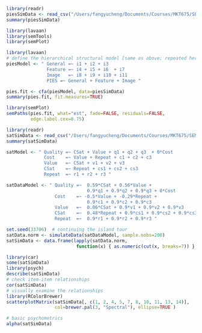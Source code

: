  
```r
library(readr)
piesSimData <- read_csv("/Users/fangyucheng/Documents/Courses/MKT675/SEM/rintro-chapter10pies.csv")
summary(piesSimData)
```

```r
library(lavaan)
library(semTools)
library(semPlot)
```

```r
library(lavaan)
# define the hierarchical structural model [same as above; repeated here]
piesModel <- " General =~ i1 + i2 + i3
               Feature =~ i4 + i5 + i6  + i7
               Image   =~ i8 + i9 + i10 + i11
               PIES =~ General + Feature + Image "

pies.fit <- cfa(piesModel, data=piesSimData)
summary(pies.fit, fit.measures=TRUE)
```

```r
library(semPlot)
semPaths(pies.fit, what="est", fade=FALSE, residuals=FALSE,
         edge.label.cex=0.75)
```

```r
library(readr)
satSimData <- read_csv("/Users/fangyucheng/Documents/Courses/MKT675/SEM/rintro-chapter10pies.csv")
summary(satSimData)
```

```r
satModel <- " Quality =~ CSat + Value + q1 + q2 + q3  + 0*Cost
              Cost    =~ Value + Repeat + c1 + c2 + c3
              Value   =~ CSat + v1 + v2 + v3
              CSat    =~ Repeat + cs1 + cs2 + cs3
              Repeat  =~ r1 + r2 + r3 "
```

```r
satDataModel <- " Quality =~  0.59*CSat + 0.56*Value + 
                              0.9*q1 + 0.9*q2 + 0.9*q3 + 0*Cost
                  Cost    =~ -0.5*Value + -0.29*Repeat + 
                              0.9*c1 + 0.9*c2 + 0.9*c3
                  Value   =~  0.06*CSat + 0.9*v1 + 0.9*v2 + 0.9*v3
                  CSat    =~  0.48*Repeat + 0.9*cs1 + 0.9*cs2 + 0.9*cs3
                  Repeat  =~  0.9*r1 + 0.9*r2 + 0.9*r3 "
```

```r
set.seed(33706)  # continuing the island tour
satData.norm <- simulateData(satDataModel, sample.nobs=200)
satSimData <- data.frame(lapply(satData.norm, 
                          function(x) { as.numeric(cut(x, breaks=7)) } ))
```

```r
library(car)
some(satSimData)
library(psych)
describe(satSimData)
# check item-item relationships
cor(satSimData)
# visually examine the relationships
library(RColorBrewer)
scatterplotMatrix(satSimData[, c(1, 2, 4, 5, 7, 8, 10, 11, 13, 14)], 
                  col=brewer.pal(3, "Spectral"), ellipse=TRUE )

# basic psychometrics
alpha(satSimData)
```

